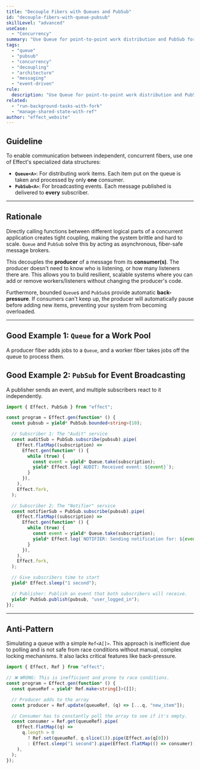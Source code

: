 ```yaml
---
title: "Decouple Fibers with Queues and PubSub"
id: "decouple-fibers-with-queue-pubsub"
skillLevel: "advanced"
useCase:
  - "Concurrency"
summary: "Use Queue for point-to-point work distribution and PubSub for broadcast messaging to enable safe, decoupled communication between concurrent fibers."
tags:
  - "queue"
  - "pubsub"
  - "concurrency"
  - "decoupling"
  - "architecture"
  - "messaging"
  - "event-driven"
rule:
  description: "Use Queue for point-to-point work distribution and PubSub for broadcast messaging between fibers."
related:
  - "run-background-tasks-with-fork"
  - "manage-shared-state-with-ref"
author: "effect_website"
---
```


## Guideline

To enable communication between independent, concurrent fibers, use one of Effect's specialized data structures:
-   **``Queue<A>``**: For distributing work items. Each item put on the queue is taken and processed by only **one** consumer.
-   **``PubSub<A>``**: For broadcasting events. Each message published is delivered to **every** subscriber.

---

## Rationale

Directly calling functions between different logical parts of a concurrent application creates tight coupling, making the system brittle and hard to scale. `Queue` and `PubSub` solve this by acting as asynchronous, fiber-safe message brokers.

This decouples the **producer** of a message from its **consumer(s)**. The producer doesn't need to know who is listening, or how many listeners there are. This allows you to build resilient, scalable systems where you can add or remove workers/listeners without changing the producer's code.

Furthermore, bounded `Queue`s and `PubSub`s provide automatic **back-pressure**. If consumers can't keep up, the producer will automatically pause before adding new items, preventing your system from becoming overloaded.

---

## Good Example 1: `Queue` for a Work Pool

A producer fiber adds jobs to a `Queue`, and a worker fiber takes jobs off the queue to process them.

<Example path="./src/decouple-fibers-with-queue-pubsub.ts" />

## Good Example 2: `PubSub` for Event Broadcasting

A publisher sends an event, and multiple subscribers react to it independently.

```typescript
import { Effect, PubSub } from "effect";

const program = Effect.gen(function* () {
  const pubsub = yield* PubSub.bounded<string>(10);

  // Subscriber 1: The "Audit" service
  const auditSub = PubSub.subscribe(pubsub).pipe(
    Effect.flatMap((subscription) =>
      Effect.gen(function* () {
        while (true) {
          const event = yield* Queue.take(subscription);
          yield* Effect.log(`AUDIT: Received event: ${event}`);
        }
      }),
    ),
    Effect.fork,
  );

  // Subscriber 2: The "Notifier" service
  const notifierSub = PubSub.subscribe(pubsub).pipe(
    Effect.flatMap((subscription) =>
      Effect.gen(function* () {
        while (true) {
          const event = yield* Queue.take(subscription);
          yield* Effect.log(`NOTIFIER: Sending notification for: ${event}`);
        }
      }),
    ),
    Effect.fork,
  );

  // Give subscribers time to start
  yield* Effect.sleep("1 second");

  // Publisher: Publish an event that both subscribers will receive.
  yield* PubSub.publish(pubsub, "user_logged_in");
});
```

---

## Anti-Pattern

Simulating a queue with a simple `Ref<A[]>`. This approach is inefficient due to polling and is not safe from race conditions without manual, complex locking mechanisms. It also lacks critical features like back-pressure.

```typescript
import { Effect, Ref } from "effect";

// ❌ WRONG: This is inefficient and prone to race conditions.
const program = Effect.gen(function* () {
  const queueRef = yield* Ref.make<string[]>([]);

  // Producer adds to the array
  const producer = Ref.update(queueRef, (q) => [...q, "new_item"]);

  // Consumer has to constantly poll the array to see if it's empty.
  const consumer = Ref.get(queueRef).pipe(
    Effect.flatMap((q) =>
      q.length > 0
        ? Ref.set(queueRef, q.slice(1)).pipe(Effect.as(q[0]))
        : Effect.sleep("1 second").pipe(Effect.flatMap(() => consumer)), // Inefficient polling
    ),
  );
});
```